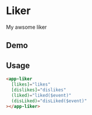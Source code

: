 
<Meta title="Liker / README" />

# Liker

My awsome liker

## Demo

<Story id="liker--default"></Story>

## Usage

```html
<app-liker
  [likes]="likes"
  [dislikes]="dislikes"
  (liked)="liked($event)"
  (disLiked)="disLiked($event)"
></app-liker>
```
